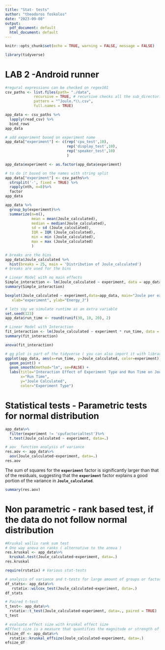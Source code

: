 ---
title: "Stat- tests"
author: "theodoros foskolos"
date: "2023-09-08"
output:
  pdf_document: default
  html_document: default
---

```{r setup, include=FALSE}
knitr::opts_chunk$set(echo = TRUE, warning = FALSE, message = FALSE)
```

```{r}
library(tidyverse)
```

# LAB 2 -Android runner

```{r}
#regural expressions can be checked on regex101
csv_paths <- list.files(path= "./data",
             recursive = TRUE, # recursive checks all the sub_directories
             pattern = "^Joule.*\\.csv",
             full.names = TRUE)
```

```{r}
app_data <- csv_paths %>%
  lapply(read_csv) %>%
  bind_rows
app_data

```

```{r}
# add experiment based on experiment name
app_data["experiment"] <- c(rep('cpu_test',10),
                            rep('display_test',10),
                            rep('speaker_test',10)
                            )

```

```{r}
app_data$experiment <- as.factor(app_data$experiment)

```

```{r}
# to do it based on the names with string split
app_data["experiment"] <- csv_paths%>%
  strsplit('-', fixed = TRUE) %>%
  rapply(nth, n=8)%>%
  factor
app_data

```

```{r}
app_data %>%
  group_by(experiment)%>%
  summarize(n=n(),
            mean = mean(Joule_calculated),
            median = median(Joule_calculated),
            sd = sd (Joule_calculated),
            IQR = IQR (Joule_calculated),
            min = min (Joule_calculated),
            max = max (Joule_calculated)
            )
```

```{r}
# breaks are the bins
app_data$Joule_calculated %>%
  hist(breaks = 25, main = 'Distribution of Joule_calculated')
# breaks are used for the bins
```

```{r}
# Linear Model with no main effects
Simple_interaction <- lm(Joule_calculated ~ experiment, data = app_data)
summary(Simple_interaction)
```

```{r}
boxplot(Joule_calculated ~ experiment,data=app_data, main="Joule per experiment",
   xlab="experiment", ylab="Energy_J")
```

```{r}
# lets say we simulate runtime as an extra variable
set.seed(123)
app_data$run_time <- round(runif(30, 10, 20), 2)

# Linear Model with Interaction
fit_interaction <- lm(Joule_calculated ~ experiment * run_time, data = app_data)
summary(fit_interaction)
```

```{r}
anova(fit_interaction)
```

```{r}
# gg plot is part of the tidyverse ( you can also import it with library (ggplot))
ggplot(app_data, aes(x=run_time, y=Joule_calculated, color=experiment)) +
  geom_point() +
  geom_smooth(method="lm", se=FALSE) +
  labs(title="Interaction Effect of Experiment Type and Run Time on Joule Calculated",
       x="Run Time",
       y="Joule Calculated",
       color="Experiment Type")

```

# Statistical tests - Parametric tests for normal distribution

```{r}
app_data%>%
  filter(experiment != 'cpufactorialtest')%>% 
  t.test(Joule_calculated ~ experiment, data=.)
```

```{r}
# aov  function analysis of variance
res.aov <- app_data%>%
  aov(Joule_calculated~experiment, data=.)
res.aov
```

The sum of squares for the **`experiment`** factor is significantly larger than that of the residuals, suggesting that the **`experiment`** factor explains a good portion of the variance in **`Joule_calculated`**.

```{r}
summary(res.aov)
```

# Non parametric - rank based test, if the data do not follow normal distribution

```{r}
#Kruskal wallis rank sum test
# One way anova on ranks ( alternative to the anova )
res.kruskal <- app_data%>%
  kruskal.test(Joule_calculated~experiment, data=.)
res.kruskal
```

```{r}
require(rstatix) # Various stat-tests
```

```{r}
# analysis of variance and t-tests for large amount of groups or factor levels
df_stats<- app_data%>%
   rstatix::wilcox_test(Joule_calculated~experiment, data=.)
df_stats
```

```{r}
# Paired t-test
t_test<- app_data%>%
  rstatix::t_test(Joule_calculated~experiment, data=., paired = TRUE)
t_test
```

```{r}
# evaluate effect size with kruskal effect size
#Effect size is a measure that quantifies the magnitude or strength of the relationship between variables or the impact of an intervention in stat analysis
efsize_df <- app_data%>%
  rstatix::kruskal_effsize(Joule_calculated~experiment, data=.)
efsize_df
```
